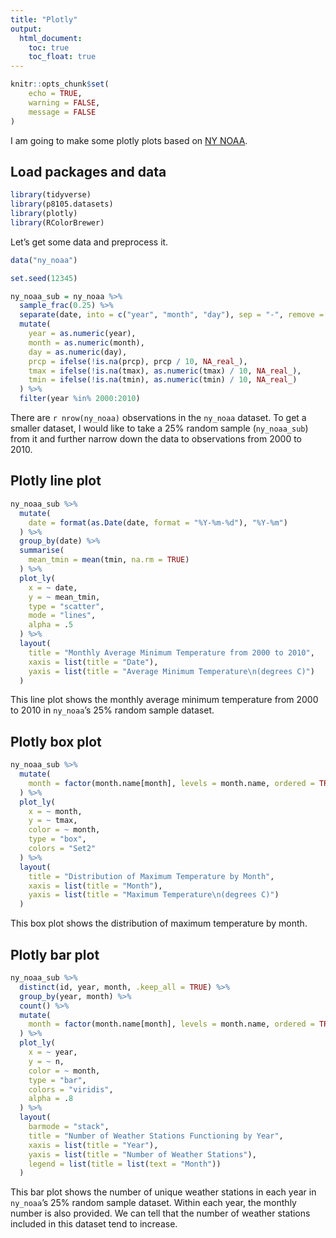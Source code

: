 ```yaml
---
title: "Plotly"
output: 
  html_document:
    toc: true
    toc_float: true
---
```


```r
knitr::opts_chunk$set(
	echo = TRUE,
	warning = FALSE,
	message = FALSE
)
```

I am going to make some plotly plots based on [NY NOAA](https://p8105.com/dataset_noaa.html).


## Load packages and data

```r
library(tidyverse)
library(p8105.datasets)
library(plotly)
library(RColorBrewer)
```


Let's get some data and preprocess it.

```r
data("ny_noaa")

set.seed(12345)

ny_noaa_sub = ny_noaa %>% 
  sample_frac(0.25) %>% 
  separate(date, into = c("year", "month", "day"), sep = "-", remove = FALSE) %>% 
  mutate(
    year = as.numeric(year),
    month = as.numeric(month),
    day = as.numeric(day),
    prcp = ifelse(!is.na(prcp), prcp / 10, NA_real_),
    tmax = ifelse(!is.na(tmax), as.numeric(tmax) / 10, NA_real_),
    tmin = ifelse(!is.na(tmin), as.numeric(tmin) / 10, NA_real_)
  ) %>% 
  filter(year %in% 2000:2010)
```

There are `r nrow(ny_noaa)` observations in the `ny_noaa` dataset. To get a smaller dataset, I would like to take a 25% random sample (`ny_noaa_sub`) from it and further narrow down the data to observations from 2000 to 2010.


## Plotly line plot

```r
ny_noaa_sub %>% 
  mutate(
    date = format(as.Date(date, format = "%Y-%m-%d"), "%Y-%m")
  ) %>% 
  group_by(date) %>% 
  summarise(
    mean_tmin = mean(tmin, na.rm = TRUE)
  ) %>% 
  plot_ly(
    x = ~ date,
    y = ~ mean_tmin,
    type = "scatter",
    mode = "lines",
    alpha = .5
  ) %>% 
  layout(
    title = "Monthly Average Minimum Temperature from 2000 to 2010",
    xaxis = list(title = "Date"),
    yaxis = list(title = "Average Minimum Temperature\n(degrees C)")
  )
```

This line plot shows the monthly average minimum temperature from 2000 to 2010 in `ny_noaa`'s 25% random sample dataset.


## Plotly box plot

```r
ny_noaa_sub %>% 
  mutate(
    month = factor(month.name[month], levels = month.name, ordered = TRUE)
  ) %>% 
  plot_ly(
    x = ~ month,
    y = ~ tmax,
    color = ~ month,
    type = "box",
    colors = "Set2"
  ) %>% 
  layout(
    title = "Distribution of Maximum Temperature by Month",
    xaxis = list(title = "Month"),
    yaxis = list(title = "Maximum Temperature\n(degrees C)")
  )
```

This box plot shows the distribution of maximum temperature by month.


## Plotly bar plot

```r
ny_noaa_sub %>% 
  distinct(id, year, month, .keep_all = TRUE) %>% 
  group_by(year, month) %>% 
  count() %>% 
  mutate(
    month = factor(month.name[month], levels = month.name, ordered = TRUE)
  ) %>% 
  plot_ly(
    x = ~ year,
    y = ~ n,
    color = ~ month,
    type = "bar",
    colors = "viridis",
    alpha = .8
  ) %>% 
  layout(
    barmode = "stack",
    title = "Number of Weather Stations Functioning by Year",
    xaxis = list(title = "Year"),
    yaxis = list(title = "Number of Weather Stations"),
    legend = list(title = list(text = "Month"))
  )
```

This bar plot shows the number of unique weather stations in each year in `ny_noaa`'s 25% random sample dataset. Within each year, the monthly number is also provided. We can tell that the number of weather stations included in this dataset tend to increase.
